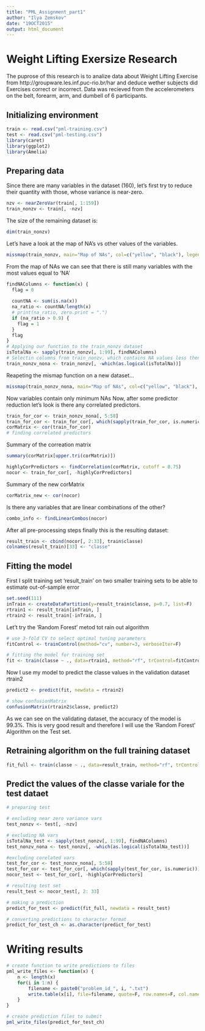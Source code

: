 ```yaml
---
title: "PML_Assignment_part1"
author: "Ilya Zemskov"
date: "19OCT2015"
output: html_document
---
```


# Weight Lifting Exersize Research
The puprose of this research is to analize data about Weight Lifting Exercise from http://groupware.les.inf.puc-rio.br/har and deduce wether subjects did Exercises correct or incorrect.
Data was recieved from the accelerometers on the belt, forearm, arm, and dumbell of 6 participants.

## Initializing environment
```r
train <- read.csv("pml-training.csv")
test <- read.csv("pml-testing.csv")
library(caret)
library(ggplot2)
library(Amelia)
```

## Preparing data
Since there are many variables in the dataset (160), let's first try to reduce their quantity with those, whose variance is near-zero.
```r
nzv <- nearZeroVar(train[, 1:159])
train_nonzv <- train[, -nzv]
```
The size of the remaining dataset is:
```r
dim(train_nonzv)
```
Let's have a look at the map of NA's vs other values of the variables.
```r
missmap(train_nonzv, main="Map of NAs", col=c("yellow", "black"), legend=FALSE)
```
From the map of NAs we can see that there is still many variables with the most values equal to 'NA'
```r
findNAColumns <- function(x) {
  flag = 0
  
  countNA <- sum(is.na(x))
  na_ratio <- countNA/length(x)
  # print(na_ratio, zero.print = ".")
  if (na_ratio > 0.9) {
    flag = 1
  }
  flag
}
# Applying our function to the train_nonzv dataset
isTotalNa <- sapply(train_nonzv[, 1:99], findNAColumns)
# Selectin columns from train_nonzv, which contains NA values less then on 90%
train_nonzv_nona <- train_nonzv[, -which(as.logical(isTotalNa))]
```

Reapeting the mismap function on a new dataset...
```r
missmap(train_nonzv_nona, main="Map of NAs", col=c("yellow", "black"), legend=TRUE)
```

Now variables contain only minimum NAs
Now, after some predictor reduction let's look is there any correlated predictors.
```r
train_for_cor <- train_nonzv_nona[, 5:58]
train_for_cor <- train_for_cor[, which(sapply(train_for_cor, is.numeric))]
corMatrix <- cor(train_for_cor)
# finding correlated predictors
```

Summary of the correation matrix
```r
summary(corMatrix[upper.tri(corMatrix)])
```

```r
highlyCorPredictors <- findCorrelation(corMatrix, cutoff = 0.75)
nocor <- train_for_cor[, -highlyCorPredictors]
```

Summary of the new corMatrix
```r
corMatrix_new <- cor(nocor)
```

Is there any variables that are linear combinations of the other?
```r
combo_info <- findLinearCombos(nocor)
```

After all pre-processing steps finally this is the resulting dataset:
```r
result_train <- cbind(nocor[, 2:33], train$classe)
colnames(result_train)[33] <- "classe"
```

## Fitting the model

First I split training set 'result_train' on two smaller training sets to be able to estimate out-of-sample error
```r
set.seed(111)
inTrain <- createDataPartition(y=result_train$classe, p=0.7, list=F)
rtrain1 <- result_train[inTrain, ]
rtrain2 <- result_train[-inTrain, ]
```

Let't try the 'Random Forest' metod tot rain out algorithm
```r
# use 3-fold CV to select optimal tuning parameters
fitControl <- trainControl(method="cv", number=3, verboseIter=F)

# fitting the model for training set
fit <- train(classe ~ ., data=rtrain1, method="rf", trControl=fitControl)

```

Now I use my model to predict the classe values in the validation dataset rtrain2
```r
predict2 <- predict(fit, newdata = rtrain2)

# show confusionMatrix
confusionMatrix(rtrain2$classe, predict2)
```

As we can see on the validating dataset, the accuracy of the model is 99.3%.
This is very good result and therefore I will use the 'Random Forest' Algorithm on the Test set.

## Retraining algorithm on the full training dataset

```r
fit_full <- train(classe ~ ., data=result_train, method="rf", trControl=fitControl)
```

## Predict the values of the classe variale for the test dataet

```r
# preparing test 

# excluding near zero variance vars
test_nonzv <- test[, -nzv]

# excluding NA vars
isTotalNa_test <- sapply(test_nonzv[, 1:99], findNAColumns)
test_nonzv_nona <- test_nonzv[, -which(as.logical(isTotalNa_test))]

#excluding corelated vars
test_for_cor <- test_nonzv_nona[, 5:58]
test_for_cor <- test_for_cor[, which(sapply(test_for_cor, is.numeric))]
nocor_test <- test_for_cor[, -highlyCorPredictors]

# resulting test set
result_test <- nocor_test[, 2: 33]

# making a prediction
predict_for_test <- predict(fit_full, newdata = result_test)

# converting predictions to character format
predict_for_test_ch <- as.character(predict_for_test)

```

# Writing results

```r
# create function to write predictions to files
pml_write_files <- function(x) {
    n <- length(x)
    for(i in 1:n) {
        filename <- paste0("problem_id_", i, ".txt")
        write.table(x[i], file=filename, quote=F, row.names=F, col.names=F)
    }
}

# create prediction files to submit
pml_write_files(predict_for_test_ch)
```